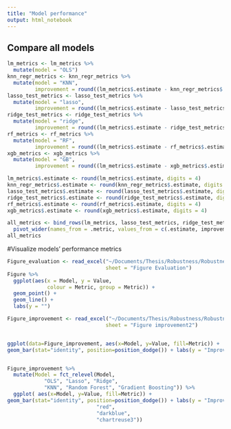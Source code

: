```yaml
---
title: "Model performance"
output: html_notebook
---
```


## Compare all models


```r
lm_metrics <- lm_metrics %>% 
  mutate(model = "OLS")
knn_regr_metrics <- knn_regr_metrics %>% 
  mutate(model = "KNN",
         improvement = round((lm_metrics$.estimate - knn_regr_metrics$.estimate)/lm_metrics$.estimate * 100, digits = 4))
lasso_test_metrics <- lasso_test_metrics %>% 
  mutate(model = "lasso",
         improvement = round((lm_metrics$.estimate - lasso_test_metrics$.estimate)/lm_metrics$.estimate* 100, digits = 4))
ridge_test_metrics <- ridge_test_metrics %>% 
  mutate(model = "ridge",
         improvement = round((lm_metrics$.estimate - ridge_test_metrics$.estimate)/lm_metrics$.estimate* 100, digits = 4))
rf_metrics <- rf_metrics %>% 
  mutate(model = "RF",
         improvement = round((lm_metrics$.estimate - rf_metrics$.estimate)/lm_metrics$.estimate* 100, digits = 4))
xgb_metrics <- xgb_metrics %>% 
  mutate(model = "GB",
         improvement = round((lm_metrics$.estimate - xgb_metrics$.estimate)/lm_metrics$.estimate* 100, digits = 4))
```


```r
lm_metrics$.estimate <- round(lm_metrics$.estimate, digits = 4)
knn_regr_metrics$.estimate <- round(knn_regr_metrics$.estimate, digits = 4)
lasso_test_metrics$.estimate <- round(lasso_test_metrics$.estimate, digits = 4)
ridge_test_metrics$.estimate <- round(ridge_test_metrics$.estimate, digits = 4)
rf_metrics$.estimate <- round(rf_metrics$.estimate, digits = 4)
xgb_metrics$.estimate <- round(xgb_metrics$.estimate, digits = 4)
```

```r
all_metrics <- bind_rows(lm_metrics, lasso_test_metrics, ridge_test_metrics, knn_regr_metrics, rf_metrics, xgb_metrics) %>% 
  pivot_wider(names_from = .metric, values_from = c(.estimate, improvement))
all_metrics
```

#Visualize models' performance metrics 


```r
Figure_evaluation <- read_excel("~/Documents/Thesis/Robustness/Robustness checks2.xlsx", 
                                sheet = "Figure Evaluation")
Figure %>%  
  ggplot(aes(x = Model, y = Value, 
             colour = Metric, group = Metric)) +
  geom_point() +
  geom_line() +
  labs(y = "")
```

```r
Figure_improvement <- read_excel("~/Documents/Thesis/Robustness/Robustness checks2.xlsx", 
                                sheet = "Figure improvement2")


ggplot(data=Figure_improvement, aes(x=Model, y=Value, fill=Metric)) +
geom_bar(stat="identity", position=position_dodge()) + labs(y = "Improvement (%)") 


Figure_improvement %>%
  mutate(Model = fct_relevel(Model, 
            "OLS", "Lasso", "Ridge", 
            "KNN", "Random Forest", "Gradient Boosting")) %>%
  ggplot( aes(x=Model, y=Value, fill=Metric)) +
geom_bar(stat="identity", position=position_dodge()) + labs(y = "Improvement (%)") + scale_fill_manual(values=c(
                             "red",
                             "darkblue",
                             "chartreuse3"))
```



